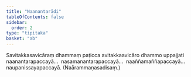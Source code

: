 ```yaml
---
title: "Naanantarādi"
tableOfContents: false
sidebar:
  order: 2
type: "tipitaka"
basket: "ab"
---
```



<DynamicBreadcrumb />

<Division number="34">

<Paragraph number="154">
Savitakkasavicāraṃ dhammaṃ paṭicca avitakkaavicāro dhammo uppajjati naanantarapaccayā…  nasamanantarapaccayā…  naaññamaññapaccayā…  naupanissayapaccayā. (Naārammaṇasadisaṃ.)
</Paragraph>
</Division>